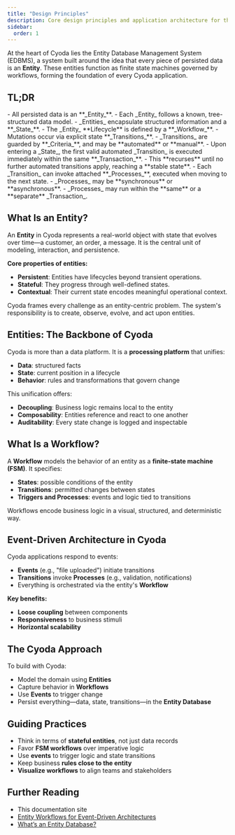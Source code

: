 ```yaml
---
title: "Design Principles"
description: Core design principles and application architecture for the Cyoda platform
sidebar:
  order: 1
---
```



At the heart of Cyoda lies the Entity Database Management System (EDBMS), a system built around the idea that every piece of persisted data is an **Entity**. These entities function as finite state machines governed by workflows, forming the foundation of every Cyoda application.

## TL;DR

<Aside type="note" title="Core Principles of the Cyoda EDBMS">
- All persisted data is an **_Entity_**.
- Each _Entity_ follows a known, tree-structured data model.
- _Entities_ encapsulate structured information and a **_State_**.
- The _Entity_ **Lifecycle** is defined by a **_Workflow_**.
- Mutations occur via explicit state **_Transitions_**.
- _Transitions_ are guarded by **_Criteria_**, and may be **automated** or **manual**.
- Upon entering a _State_, the first valid automated _Transition_ is executed immediately within the same **_Transaction_**.
- This **recurses** until no further automated transitions apply, reaching a **stable state**.
- Each _Transition_ can invoke attached **_Processes_**, executed when moving to the next state.
- _Processes_ may be **synchronous** or **asynchronous**.
- _Processes_ may run within the **same** or a **separate** _Transaction_.
</Aside>

## What Is an Entity?

An **Entity** in Cyoda represents a real-world object with state that evolves over time—a customer, an order, a message. It is the central unit of modeling, interaction, and persistence.

**Core properties of entities:**
- **Persistent**: Entities have lifecycles beyond transient operations.
- **Stateful**: They progress through well-defined states.
- **Contextual**: Their current state encodes meaningful operational context.

Cyoda frames every challenge as an entity-centric problem. The system's responsibility is to create, observe, evolve, and act upon entities.

## Entities: The Backbone of Cyoda

Cyoda is more than a data platform. It is a **processing platform** that unifies:

- **Data**: structured facts
- **State**: current position in a lifecycle
- **Behavior**: rules and transformations that govern change

This unification offers:
- **Decoupling**: Business logic remains local to the entity
- **Composability**: Entities reference and react to one another
- **Auditability**: Every state change is logged and inspectable

## What Is a Workflow?

A **Workflow** models the behavior of an entity as a **finite-state machine (FSM)**. It specifies:

- **States**: possible conditions of the entity
- **Transitions**: permitted changes between states
- **Triggers and Processes**: events and logic tied to transitions

Workflows encode business logic in a visual, structured, and deterministic way.

## Event-Driven Architecture in Cyoda

Cyoda applications respond to events:
- **Events** (e.g., "file uploaded") initiate transitions
- **Transitions** invoke **Processes** (e.g., validation, notifications)
- Everything is orchestrated via the entity's **Workflow**

**Key benefits:**
- **Loose coupling** between components
- **Responsiveness** to business stimuli
- **Horizontal scalability**

## The Cyoda Approach

To build with Cyoda:
- Model the domain using **Entities**
- Capture behavior in **Workflows**
- Use **Events** to trigger change
- Persist everything—data, state, transitions—in the **Entity Database**

## Guiding Practices

- Think in terms of **stateful entities**, not just data records
- Favor **FSM workflows** over imperative logic
- Use **events** to trigger logic and state transitions
- Keep business **rules close to the entity**
- **Visualize workflows** to align teams and stakeholders

## Further Reading

- This documentation site
- [Entity Workflows for Event-Driven Architectures](https://medium.com/@paul_42036/entity-workflows-for-event-driven-architectures-4d491cf898a5)
- [What’s an Entity Database?](https://medium.com/@paul_42036/whats-an-entity-database-11f8538b631a)
